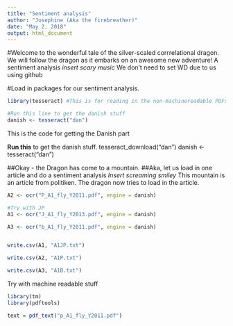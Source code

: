 ```yaml
---
title: "Sentiment analysis"
author: "Josephine (Aka the firebreather)"
date: "May 2, 2018"
output: html_document
---
```



#Welcome to the wonderful tale of the silver-scaled corrrelational dragon. We will follow the dragon as it embarks on an awesome new adventure! A sentiment analysis *insert scary music*
We don't need to set WD due to us using github


#Load in packages for our sentiment analysis.


```r
library(tesseract) #This is for reading in the non-machinereadable PDFs - you need to download the danish part of it if using it yourself - code inserted below this chunk

#Run this line to get the danish stuff
danish <- tesseract("dan")
```

This is the code for getting the Danish part

**Run this** to get the danish stuff.
tesseract_download("dan")
danish <- tesseract("dan")



##Okay - the Dragon has come to a mountain.
##Aka, let us load in one article and do a sentiment analysis *Insert screaming smiley*
This mountain is an article from politiken. The dragon now tries to load in the article.


```r
A2 <- ocr("P_A1_fly_Y2011.pdf", engine = danish)

#Try with JP
A1 <- ocr("J_A1_fly_Y2013.pdf", engine = danish)

A3 <- ocr("b_A1_fly_Y2011.pdf", engine = danish)


write.csv(A1, "A1JP.txt")

write.csv(A2, "A1P.txt")

write.csv(A3, "A1B.txt")
```


Try with machine readable stuff

```r

library(tm)
library(pdftools)

text = pdf_text("p_A1_fly_Y2011.pdf")

```

